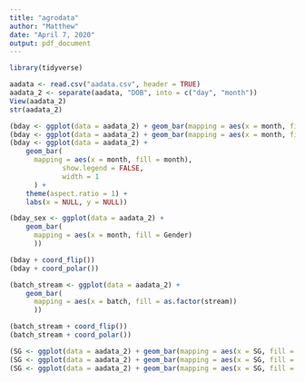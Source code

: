 ```yaml
---
title: "agrodata"
author: "Matthew"
date: "April 7, 2020"
output: pdf_document
---
```


```r
library(tidyverse)
```

```r
aadata <- read.csv("aadata.csv", header = TRUE)
aadata_2 <- separate(aadata, "DOB", into = c("day", "month"))
View(aadata_2)
str(aadata_2)
```

```r
(bday <- ggplot(data = aadata_2) + geom_bar(mapping = aes(x = month, fill = month)))
(bday <- ggplot(data = aadata_2) + geom_bar(mapping = aes(x = month, fill = day)))
(bday <- ggplot(data = aadata_2) + 
    geom_bar(
      mapping = aes(x = month, fill = month),
             show.legend = FALSE,
             width = 1
      ) +
    theme(aspect.ratio = 1) +
    labs(x = NULL, y = NULL))

(bday_sex <- ggplot(data = aadata_2) + 
    geom_bar(
      mapping = aes(x = month, fill = Gender)
      ))

(bday + coord_flip())
(bday + coord_polar())

(batch_stream <- ggplot(data = aadata_2) + 
    geom_bar(
      mapping = aes(x = batch, fill = as.factor(stream))
      ))

(batch_stream + coord_flip())
(batch_stream + coord_polar())
```


```r
(SG <- ggplot(data = aadata_2) + geom_bar(mapping = aes(x = SG, fill = SG)))
(SG <- ggplot(data = aadata_2) + geom_bar(mapping = aes(x = SG, fill = Gender)))
(SG <- ggplot(data = aadata_2) + geom_bar(mapping = aes(x = SG, fill = batch)))
```

                                           